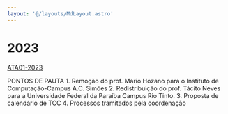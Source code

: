 ```yaml
---
layout: '@/layouts/MdLayout.astro'
---
```






2023
====










[ATA01-2023](/cpt/documentos/atas-do-colegiado-e-nde/colegiado/2023/ata_01_2023.pdf/view)

PONTOS DE PAUTA 1. Remoção do prof. Mário Hozano para o Instituto de Computação-Campus A.C. Simões 2. Redistribuição do prof. Tácito Neves para a Universidade Federal da Paraíba Campus Rio Tinto. 3. Proposta de calendário de TCC 4. Processos tramitados pela coordenação










